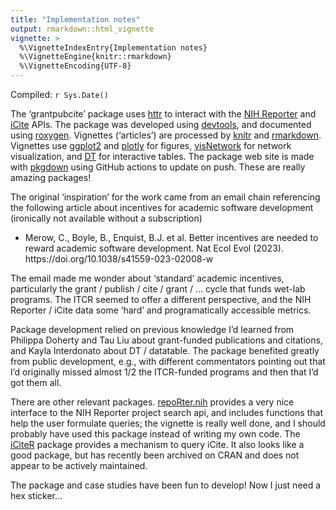 ```yaml
---
title: "Implementation notes"
output: rmarkdown::html_vignette
vignette: >
  %\VignetteIndexEntry{Implementation notes}
  %\VignetteEngine{knitr::rmarkdown}
  %\VignetteEncoding{UTF-8}
---
```


Compiled: `r Sys.Date()`

The 'grantpubcite' package uses [httr][] to interact with the [NIH
Reporter][] and [iCite][] APIs. The package was developed using
[devtools][], and documented using [roxygen][]. Vignettes ('articles')
are processed by [knitr][] and [rmarkdown][]. Vignettes use
[ggplot2][] and [plotly][] for figures, [visNetwork][] for network
visualization, and [DT][] for interactive tables. The package web site
is made with [pkgdown][] using GitHub actions to update on push. These
are really amazing packages!

[httr]: https://cran.r-project.org/package=httr
[NIH Reporter]: https://reporter.nih.gov/
[iCite]: https://icite.od.nih.gov/
[devtools]: https://cran.r-project.org/package=devtools
[roxygen]: https://cran.r-project.org/package=roxygen
[knitr]: https://cran.r-project.org/package=knitr
[rmarkdown]: https://cran.r-project.org/package=rmarkdown
[ggplot2]: https://cran.r-project.org/package=ggplot2
[plotly]: https://cran.r-project.org/package=plotly
[visNetwork]: https://cran.r-project.org/package=visNetwork
[DT]: https://cran.r-project.org/package=DT
[datatables]: https://datatables.net/
[pkgdown]: https://cran.r-project.org/package=pkgdown

The original 'inspiration' for the work came from an email chain
referencing the following article about incentives for academic
software development (ironically not available without a subscription)

- Merow, C., Boyle, B., Enquist, B.J. et al. Better incentives are
  needed to reward academic software development. Nat Ecol Evol
  (2023). https://doi.org/10.1038/s41559-023-02008-w
  
The email made me wonder about 'standard' academic incentives,
particularly the grant / publish / cite / grant / ... cycle that funds
wet-lab programs. The ITCR seemed to offer a different perspective,
and the NIH Reporter / iCite data some 'hard' and programatically
accessible metrics.

Package development relied on previous knowledge I'd
learned from Philippa Doherty and Tau Liu about grant-funded
publications and citations, and Kayla Interdonato about DT /
datatable. The package benefited greatly from public development,
e.g., with different commentators pointing out that I'd originally
missed almost 1/2 the ITCR-funded programs and then that I'd got them
all.

There are other relevant packages. [repoRter.nih][] provides a very
nice interface to the NIH Reporter project search api, and includes
functions that help the user formulate queries; the vignette is
really well done, and I should probably have used this package instead
of writing my own code. The [iCiteR][iCiteR] package provides a
mechanism to query iCite. It also looks like a good package, but has
recently been archived on CRAN and does not appear to be actively
maintained.

[repoRter.nih]: https://cran.r-project.org/package=repoRter.nih
[iCiteR]: https://github.com/riddlet/iCiteR

The package and case studies have been fun to develop! Now I just need
a hex sticker...
